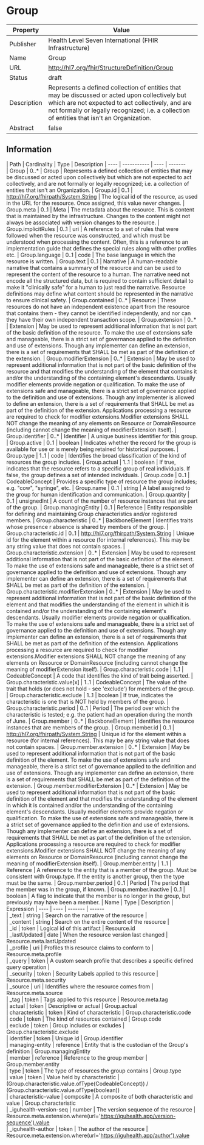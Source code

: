 
  # Group

  
|Property|Value|
|---|---|
|Publisher|Health Level Seven International (FHIR Infrastructure)|
|Name|Group|
|URL|http://hl7.org/fhir/StructureDefinition/Group|
|Status|draft|
|Description|Represents a defined collection of entities that may be discussed or acted upon collectively but which are not expected to act collectively, and are not formally or legally recognized; i.e. a collection of entities that isn't an Organization.|
|Abstract|false|

  ## Information
  <Tabs> <TabItem value="structure" label="Structure">
   | Path | Cardinality | Type | Description
  | ---- | ----------- | ---- | -------  
 | Group | 0..* | Group | Represents a defined collection of entities that may be discussed or acted upon collectively but which are not expected to act collectively, and are not formally or legally recognized; i.e. a collection of entities that isn't an Organization. 
 | Group.id | 0..1 | http://hl7.org/fhirpath/System.String | The logical id of the resource, as used in the URL for the resource. Once assigned, this value never changes. 
 | Group.meta | 0..1 | Meta | The metadata about the resource. This is content that is maintained by the infrastructure. Changes to the content might not always be associated with version changes to the resource. 
 | Group.implicitRules | 0..1 | uri | A reference to a set of rules that were followed when the resource was constructed, and which must be understood when processing the content. Often, this is a reference to an implementation guide that defines the special rules along with other profiles etc. 
 | Group.language | 0..1 | code | The base language in which the resource is written. 
 | Group.text | 0..1 | Narrative | A human-readable narrative that contains a summary of the resource and can be used to represent the content of the resource to a human. The narrative need not encode all the structured data, but is required to contain sufficient detail to make it "clinically safe" for a human to just read the narrative. Resource definitions may define what content should be represented in the narrative to ensure clinical safety. 
 | Group.contained | 0..* | Resource | These resources do not have an independent existence apart from the resource that contains them - they cannot be identified independently, and nor can they have their own independent transaction scope. 
 | Group.extension | 0..* | Extension | May be used to represent additional information that is not part of the basic definition of the resource. To make the use of extensions safe and manageable, there is a strict set of governance  applied to the definition and use of extensions. Though any implementer can define an extension, there is a set of requirements that SHALL be met as part of the definition of the extension. 
 | Group.modifierExtension | 0..* | Extension | May be used to represent additional information that is not part of the basic definition of the resource and that modifies the understanding of the element that contains it and/or the understanding of the containing element's descendants. Usually modifier elements provide negation or qualification. To make the use of extensions safe and manageable, there is a strict set of governance applied to the definition and use of extensions. Though any implementer is allowed to define an extension, there is a set of requirements that SHALL be met as part of the definition of the extension. Applications processing a resource are required to check for modifier extensions.Modifier extensions SHALL NOT change the meaning of any elements on Resource or DomainResource (including cannot change the meaning of modifierExtension itself). 
 | Group.identifier | 0..* | Identifier | A unique business identifier for this group. 
 | Group.active | 0..1 | boolean | Indicates whether the record for the group is available for use or is merely being retained for historical purposes. 
 | Group.type | 1..1 | code | Identifies the broad classification of the kind of resources the group includes. 
 | Group.actual | 1..1 | boolean | If true, indicates that the resource refers to a specific group of real individuals.  If false, the group defines a set of intended individuals. 
 | Group.code | 0..1 | CodeableConcept | Provides a specific type of resource the group includes; e.g. "cow", "syringe", etc. 
 | Group.name | 0..1 | string | A label assigned to the group for human identification and communication. 
 | Group.quantity | 0..1 | unsignedInt | A count of the number of resource instances that are part of the group. 
 | Group.managingEntity | 0..1 | Reference | Entity responsible for defining and maintaining Group characteristics and/or registered members. 
 | Group.characteristic | 0..* | BackboneElement | Identifies traits whose presence r absence is shared by members of the group. 
 | Group.characteristic.id | 0..1 | http://hl7.org/fhirpath/System.String | Unique id for the element within a resource (for internal references). This may be any string value that does not contain spaces. 
 | Group.characteristic.extension | 0..* | Extension | May be used to represent additional information that is not part of the basic definition of the element. To make the use of extensions safe and manageable, there is a strict set of governance  applied to the definition and use of extensions. Though any implementer can define an extension, there is a set of requirements that SHALL be met as part of the definition of the extension. 
 | Group.characteristic.modifierExtension | 0..* | Extension | May be used to represent additional information that is not part of the basic definition of the element and that modifies the understanding of the element in which it is contained and/or the understanding of the containing element's descendants. Usually modifier elements provide negation or qualification. To make the use of extensions safe and manageable, there is a strict set of governance applied to the definition and use of extensions. Though any implementer can define an extension, there is a set of requirements that SHALL be met as part of the definition of the extension. Applications processing a resource are required to check for modifier extensions.Modifier extensions SHALL NOT change the meaning of any elements on Resource or DomainResource (including cannot change the meaning of modifierExtension itself). 
 | Group.characteristic.code | 1..1 | CodeableConcept | A code that identifies the kind of trait being asserted. 
 | Group.characteristic.value[x] | 1..1 | CodeableConcept | The value of the trait that holds (or does not hold - see 'exclude') for members of the group. 
 | Group.characteristic.exclude | 1..1 | boolean | If true, indicates the characteristic is one that is NOT held by members of the group. 
 | Group.characteristic.period | 0..1 | Period | The period over which the characteristic is tested; e.g. the patient had an operation during the month of June. 
 | Group.member | 0..* | BackboneElement | Identifies the resource instances that are members of the group. 
 | Group.member.id | 0..1 | http://hl7.org/fhirpath/System.String | Unique id for the element within a resource (for internal references). This may be any string value that does not contain spaces. 
 | Group.member.extension | 0..* | Extension | May be used to represent additional information that is not part of the basic definition of the element. To make the use of extensions safe and manageable, there is a strict set of governance  applied to the definition and use of extensions. Though any implementer can define an extension, there is a set of requirements that SHALL be met as part of the definition of the extension. 
 | Group.member.modifierExtension | 0..* | Extension | May be used to represent additional information that is not part of the basic definition of the element and that modifies the understanding of the element in which it is contained and/or the understanding of the containing element's descendants. Usually modifier elements provide negation or qualification. To make the use of extensions safe and manageable, there is a strict set of governance applied to the definition and use of extensions. Though any implementer can define an extension, there is a set of requirements that SHALL be met as part of the definition of the extension. Applications processing a resource are required to check for modifier extensions.Modifier extensions SHALL NOT change the meaning of any elements on Resource or DomainResource (including cannot change the meaning of modifierExtension itself). 
 | Group.member.entity | 1..1 | Reference | A reference to the entity that is a member of the group. Must be consistent with Group.type. If the entity is another group, then the type must be the same. 
 | Group.member.period | 0..1 | Period | The period that the member was in the group, if known. 
 | Group.member.inactive | 0..1 | boolean | A flag to indicate that the member is no longer in the group, but previously may have been a member. 
</TabItem>
 <TabItem value="searchparameter" label="Search Parameters">
   | Name | Type | Description  | Expression 
    | ---- | ---- | ------- | ------  
 | _text | string | Search on the narrative of the resource |   
 | _content | string | Search on the entire content of the resource |   
 | _id | token | Logical id of this artifact | Resource.id  
 | _lastUpdated | date | When the resource version last changed | Resource.meta.lastUpdated  
 | _profile | uri | Profiles this resource claims to conform to | Resource.meta.profile  
 | _query | token | A custom search profile that describes a specific defined query operation |   
 | _security | token | Security Labels applied to this resource | Resource.meta.security  
 | _source | uri | Identifies where the resource comes from | Resource.meta.source  
 | _tag | token | Tags applied to this resource | Resource.meta.tag  
 | actual | token | Descriptive or actual | Group.actual  
 | characteristic | token | Kind of characteristic | Group.characteristic.code  
 | code | token | The kind of resources contained | Group.code  
 | exclude | token | Group includes or excludes | Group.characteristic.exclude  
 | identifier | token | Unique id | Group.identifier  
 | managing-entity | reference | Entity that is the custodian of the Group's definition | Group.managingEntity  
 | member | reference | Reference to the group member | Group.member.entity  
 | type | token | The type of resources the group contains | Group.type  
 | value | token | Value held by characteristic | (Group.characteristic.value.ofType(CodeableConcept)) / (Group.characteristic.value.ofType(boolean))  
 | characteristic-value | composite | A composite of both characteristic and value | Group.characteristic  
 | _iguhealth-version-seq | number | The version sequence of the resource | Resource.meta.extension.where(url='https://iguhealth.app/version-sequence').value  
 | _iguhealth-author | token | The author of the resource | Resource.meta.extension.where(url='https://iguhealth.app/author').value  

</TabItem>
</Tabs>